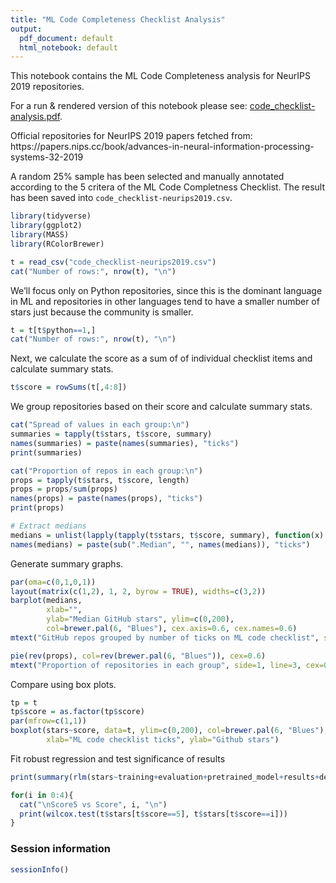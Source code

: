 ```yaml
---
title: "ML Code Completeness Checklist Analysis"
output:
  pdf_document: default
  html_notebook: default
---
```


This notebook contains the ML Code Completeness analysis for NeurIPS 2019 repositories. 

For a run & rendered version of this notebook please see: [code_checklist-analysis.pdf](code_checklist-analysis.pdf).

Official repositories for NeurIPS 2019 papers fetched from: https://papers.nips.cc/book/advances-in-neural-information-processing-systems-32-2019

A random 25% sample has been selected and manually annotated according to the 5 critera of the ML Code Completness Checklist. The result has been saved into `code_checklist-neurips2019.csv`.

```r
library(tidyverse)
library(ggplot2)
library(MASS)
library(RColorBrewer)

t = read_csv("code_checklist-neurips2019.csv")
cat("Number of rows:", nrow(t), "\n")
```

We'll focus only on Python repositories, since this is the dominant language in ML and repositories in other languages tend to have a smaller number of stars just because the community is smaller. 

```r
t = t[t$python==1,]
cat("Number of rows:", nrow(t), "\n")
```

Next, we calculate the score as a sum of of individual checklist items and calculate summary stats. 

```r
t$score = rowSums(t[,4:8])
```

We group repositories based on their score and calculate summary stats. 

```r

cat("Spread of values in each group:\n")
summaries = tapply(t$stars, t$score, summary)
names(summaries) = paste(names(summaries), "ticks")
print(summaries)

cat("Proportion of repos in each group:\n")
props = tapply(t$stars, t$score, length)
props = props/sum(props)
names(props) = paste(names(props), "ticks")
print(props)

# Extract medians
medians = unlist(lapply(tapply(t$stars, t$score, summary), function(x) x["Median"]))
names(medians) = paste(sub(".Median", "", names(medians)), "ticks")
```

Generate summary graphs. 

```r
par(oma=c(0,1,0,1))
layout(matrix(c(1,2), 1, 2, byrow = TRUE), widths=c(3,2))
barplot(medians, 
        xlab="", 
        ylab="Median GitHub stars", ylim=c(0,200),
        col=brewer.pal(6, "Blues"), cex.axis=0.6, cex.names=0.6)
mtext("GitHub repos grouped by number of ticks on ML code checklist", side=1, line=3, cex=0.6)

pie(rev(props), col=rev(brewer.pal(6, "Blues")), cex=0.6)
mtext("Proportion of repositories in each group", side=1, line=3, cex=0.6)
```

Compare using box plots. 

```r
tp = t
tp$score = as.factor(tp$score)
par(mfrow=c(1,1))
boxplot(stars~score, data=t, ylim=c(0,200), col=brewer.pal(6, "Blues"),
        xlab="ML code checklist ticks", ylab="Github stars")
```

Fit robust regression and test significance of results

```r
print(summary(rlm(stars~training+evaluation+pretrained_model+results+dependencies, data=t)))

for(i in 0:4){
  cat("\nScore5 vs Score", i, "\n")
  print(wilcox.test(t$stars[t$score==5], t$stars[t$score==i]))
}
```

### Session information

```r
sessionInfo()
```
